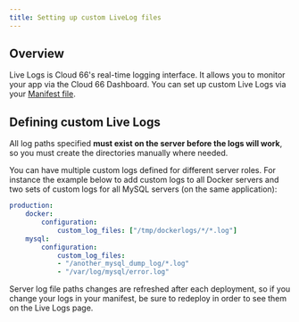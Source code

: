 ```yaml
---
title: Setting up custom LiveLog files 
---
```


## Overview

Live Logs is Cloud 66's real-time logging interface. It allows you to monitor your app via the Cloud 66 Dashboard. You can set up custom Live Logs via your [Manifest file](/:product/:version?/manifest/building-a-manifest-file#custom-livelog-files).

## Defining custom Live Logs

All log paths specified **must exist on the server before the logs will work**, so you must create the directories manually where needed.

You can have multiple custom logs defined for different server roles. For instance the example below to add custom logs to all Docker servers and two sets of custom logs for all MySQL servers (on the same application):

```yaml
production:
    docker:
        configuration:
            custom_log_files: ["/tmp/dockerlogs/*/*.log"]
    mysql:
        configuration:
            custom_log_files:
            - "/another_mysql_dump_log/*.log"
            - "/var/log/mysql/error.log"
```

<Callout type="info" title="Log file paths">
Server log file paths changes are refreshed after each deployment, so if you change your logs in your manifest, be sure to redeploy in order to see them on the Live Logs page. 
</Callout>